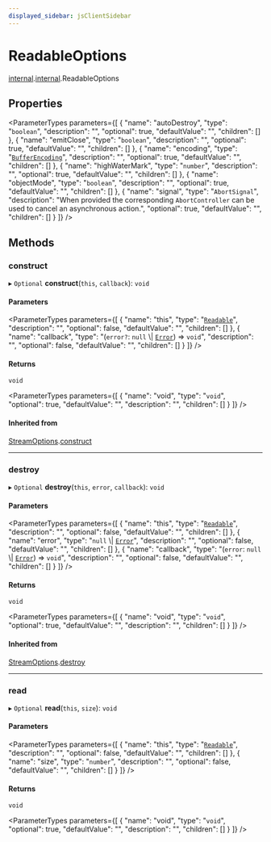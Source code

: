 ```yaml
---
displayed_sidebar: jsClientSidebar
---
```



# ReadableOptions

[internal](../../admin_discounts/modules/admin_discounts.internal.mdx).[internal](../../internal/modules/admin_discounts.internal.internal-2.mdx).ReadableOptions

## Properties

<ParameterTypes parameters={[
  {
    "name": "autoDestroy",
    "type": "`boolean`",
    "description": "",
    "optional": true,
    "defaultValue": "",
    "children": []
  },
  {
    "name": "emitClose",
    "type": "`boolean`",
    "description": "",
    "optional": true,
    "defaultValue": "",
    "children": []
  },
  {
    "name": "encoding",
    "type": "[`BufferEncoding`](../../admin_discounts/modules/admin_discounts.internal.mdx#bufferencoding)",
    "description": "",
    "optional": true,
    "defaultValue": "",
    "children": []
  },
  {
    "name": "highWaterMark",
    "type": "`number`",
    "description": "",
    "optional": true,
    "defaultValue": "",
    "children": []
  },
  {
    "name": "objectMode",
    "type": "`boolean`",
    "description": "",
    "optional": true,
    "defaultValue": "",
    "children": []
  },
  {
    "name": "signal",
    "type": "`AbortSignal`",
    "description": "When provided the corresponding `AbortController` can be used to cancel an asynchronous action.",
    "optional": true,
    "defaultValue": "",
    "children": []
  }
]} />

## Methods

### construct

▸ `Optional` **construct**(`this`, `callback`): `void`

#### Parameters

<ParameterTypes parameters={[
  {
    "name": "this",
    "type": "[`Readable`](../../internal/classes/admin_discounts.internal.Readable.mdx)",
    "description": "",
    "optional": false,
    "defaultValue": "",
    "children": []
  },
  {
    "name": "callback",
    "type": "(`error?`: ``null`` \\| [`Error`](../../admin_discounts/modules/admin_discounts.internal.mdx#error)) => `void`",
    "description": "",
    "optional": false,
    "defaultValue": "",
    "children": []
  }
]} />

#### Returns

`void`

<ParameterTypes parameters={[
  {
    "name": "void",
    "type": "`void`",
    "optional": true,
    "defaultValue": "",
    "description": "",
    "children": []
  }
]} />

#### Inherited from

[StreamOptions](admin_discounts.internal.internal-2.StreamOptions.mdx).[construct](admin_discounts.internal.internal-2.StreamOptions.mdx#construct)

___

### destroy

▸ `Optional` **destroy**(`this`, `error`, `callback`): `void`

#### Parameters

<ParameterTypes parameters={[
  {
    "name": "this",
    "type": "[`Readable`](../../internal/classes/admin_discounts.internal.Readable.mdx)",
    "description": "",
    "optional": false,
    "defaultValue": "",
    "children": []
  },
  {
    "name": "error",
    "type": "``null`` \\| [`Error`](../../admin_discounts/modules/admin_discounts.internal.mdx#error)",
    "description": "",
    "optional": false,
    "defaultValue": "",
    "children": []
  },
  {
    "name": "callback",
    "type": "(`error`: ``null`` \\| [`Error`](../../admin_discounts/modules/admin_discounts.internal.mdx#error)) => `void`",
    "description": "",
    "optional": false,
    "defaultValue": "",
    "children": []
  }
]} />

#### Returns

`void`

<ParameterTypes parameters={[
  {
    "name": "void",
    "type": "`void`",
    "optional": true,
    "defaultValue": "",
    "description": "",
    "children": []
  }
]} />

#### Inherited from

[StreamOptions](admin_discounts.internal.internal-2.StreamOptions.mdx).[destroy](admin_discounts.internal.internal-2.StreamOptions.mdx#destroy)

___

### read

▸ `Optional` **read**(`this`, `size`): `void`

#### Parameters

<ParameterTypes parameters={[
  {
    "name": "this",
    "type": "[`Readable`](../../internal/classes/admin_discounts.internal.Readable.mdx)",
    "description": "",
    "optional": false,
    "defaultValue": "",
    "children": []
  },
  {
    "name": "size",
    "type": "`number`",
    "description": "",
    "optional": false,
    "defaultValue": "",
    "children": []
  }
]} />

#### Returns

`void`

<ParameterTypes parameters={[
  {
    "name": "void",
    "type": "`void`",
    "optional": true,
    "defaultValue": "",
    "description": "",
    "children": []
  }
]} />
